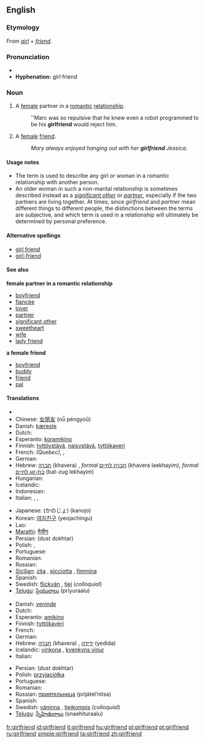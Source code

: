 ==English==

===Etymology===
From ''[[girl]]'' + ''[[friend]]''.

===Pronunciation===
* {{IPA|/ɡəːl.frɛnd/|lang=en}}
* '''Hyphenation:''' girl&middot;friend

===Noun===
{{en-noun}}

# A [[female]] partner in a [[romantic]] [[relationship]].
#: ''Marc was so repulsive that he knew even a robot programmed to be his '''girlfriend''' would reject him.
# A [[female]] [[friend]].
#: ''Mary always enjoyed hanging out with her '''girlfriend''' Jessica.''

====Usage notes====
* The term is used to describe any girl or woman in a romantic relationship with another person.
* An older woman in such a non-marital relationship is sometimes described instead as a ''[[significant other]]'' or ''[[partner]]'', especially if the two partners are living together. At times, since ''girlfriend'' and ''partner'' mean different things to different people, the distinctions between the terms are subjective, and which term is used in a relationship will ultimately be determined by personal preference.

====Alternative spellings====
* [[girl friend]]
* [[girl-friend]]

====See also====
'''female partner in a romantic relationship'''
* [[boyfriend]]
* [[fiancée]]
* [[lover]]
* [[partner]]
* [[significant other]]
* [[sweetheart]]
* [[wife]]
* [[lady friend]]

'''a female friend'''
* [[boyfriend]]
* [[buddy]]
* [[friend]]
* [[pal]]

====Translations====
{{trans-top|female partner in a romantic relationship}}
* {{trreq|Afrikaans}}
* Chinese: [[女朋友]] (nǚ péngyoǔ)
* Danish: [[kæreste]]
* Dutch: {{t+|nl|vriendin}}
* Esperanto: [[koramikino]]
* Finnish: [[tyttöystävä]], [[naisystävä]], [[tyttökaveri]]
* French: {{t+|fr|blonde}} {{f}} ''(Quebec)'', {{t+|fr|copine}} {{f}}, {{t+|fr|petite amie}} {{f}}
* German: {{t+|de|Freundin|f}}
* Hebrew: [[חברה]] (khavera) {{f}}, ''formal'' [[חברה לחיים]] (khavera laekhayim), ''formal'' [[בת-זוג לחיים]] (bat-zug lekhayim)
* Hungarian: {{t+|hu|barátnő}}
* Icelandic: {{t-|is|kærasta|f}}
* Indonesian: {{trrreq|Indonesian}}
* Italian: {{t+|it|ragazza|f}}, {{t+|it|fidanzata|f}}, {{t+|it|donna|f}}
{{trans-mid}}
* Japanese: {{t+|ja|彼女}} (かのじょ) (kanojo)
* Korean: [[여자친구]] (yeojachingu)
* Lao: {{t-|lo|ຜູ້ສາວ|tr=phuu-saao|sc=Laoo|xs=Lao}}
* [[Marathi]]: [[मैत्रीण]]
* Persian: {{fa-Arab|[[دوست دختر]]}} (dust dokhtar)
* Polish: {{t+|pl|dziewczyna}}, {{t+|pl|sympatia|f}}
* Portuguese: {{t+|pt|namorada|f}}
* Romanian: {{t-|ro|prietenă|f}}
* Russian: {{t+|ru|подруга|f|tr=podrúga|sc=Cyrl}}
* [[Sicilian]]: [[zita]] {{f}}, [[picciotta]] {{f}}, [[fimmina]] {{f}}
* Spanish: {{t-|es|novia|f}}
* Swedish: [[flickvän]] {{c}}, [[tjej]] {{c}} (''colloquial'')
* [[Telugu]]: [[ప్రియురాలు]] (priyuraalu)
{{trans-bottom}}

{{trans-top|a female friend}}
* Danish: [[veninde]]
* Dutch: {{t+|nl|vriendin}}
* Esperanto: [[amikino]]
* Finnish: [[tyttökaveri]]
* French: {{t+|fr|amie intime}} {{f}}
* German: {{t+|de|Freundin|f}}
* Hebrew: [[חברה]] (khavera) {{f}}, [[ידידה]] (yedida)
* Icelandic: [[vinkona]] {{f}}, [[kvenkyns vinur]] {{m}}
* Italian: {{t-|it|amica del cuore|f}}
{{trans-mid}}
* Persian: {{fa-Arab|[[دوست دختر]]}} (dust dokhtar)
* Polish: [[przyjaciółka]] {{f}}
* Portuguese: {{t+|pt|amiga|f}}
* Romanian: {{t-|ro|amică|f}}
* Russian: [[приятельница]] (prijátel’nitsa) {{f}}
* Spanish: {{t-|es|amiga|f}}
* Swedish: [[väninna]] {{c}}, [[tjejkompis]] {{c}} (''colloquial'')
* [[Telugu]]: [[స్నేహితురాలు]] (snaehituraalu)
{{trans-bottom}}

[[fr:girlfriend]]
[[id:girlfriend]]
[[it:girlfriend]]
[[hu:girlfriend]]
[[pl:girlfriend]]
[[pt:girlfriend]]
[[ru:girlfriend]]
[[simple:girlfriend]]
[[ta:girlfriend]]
[[zh:girlfriend]]